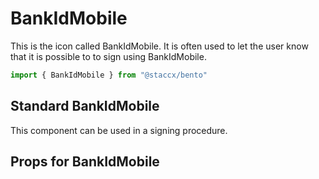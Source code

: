 
<Meta title="Components|Icons/BankIdMobile" component={BankIdMobile}/>


# BankIdMobile
This is the icon called BankIdMobile. It is often used to let the user know that it is possible to to sign using BankIdMobile.


```javascript
import { BankIdMobile } from "@staccx/bento"
```

## Standard BankIdMobile
This component can be used in a signing procedure.

<Preview>
  <Story name="Standard">
   <BankIdMobile/>
  </Story>
</Preview>


## Props for BankIdMobile
<Props of={BankIdMobile} />
